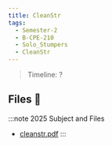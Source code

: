 ```yaml
---
title: CleanStr
tags:
  - Semester-2
  - B-CPE-210
  - Solo_Stumpers
  - CleanStr
---
```

> Timeline: ?


## Files 📂

:::note 2025 Subject and Files
- [cleanstr.pdf](https://github.com/Studio-17/Epitech-Subjects/raw/main/Semester-2/B-CPE-210/Solo_Stumpers/CleanStr/cleanstr.pdf)
:::

